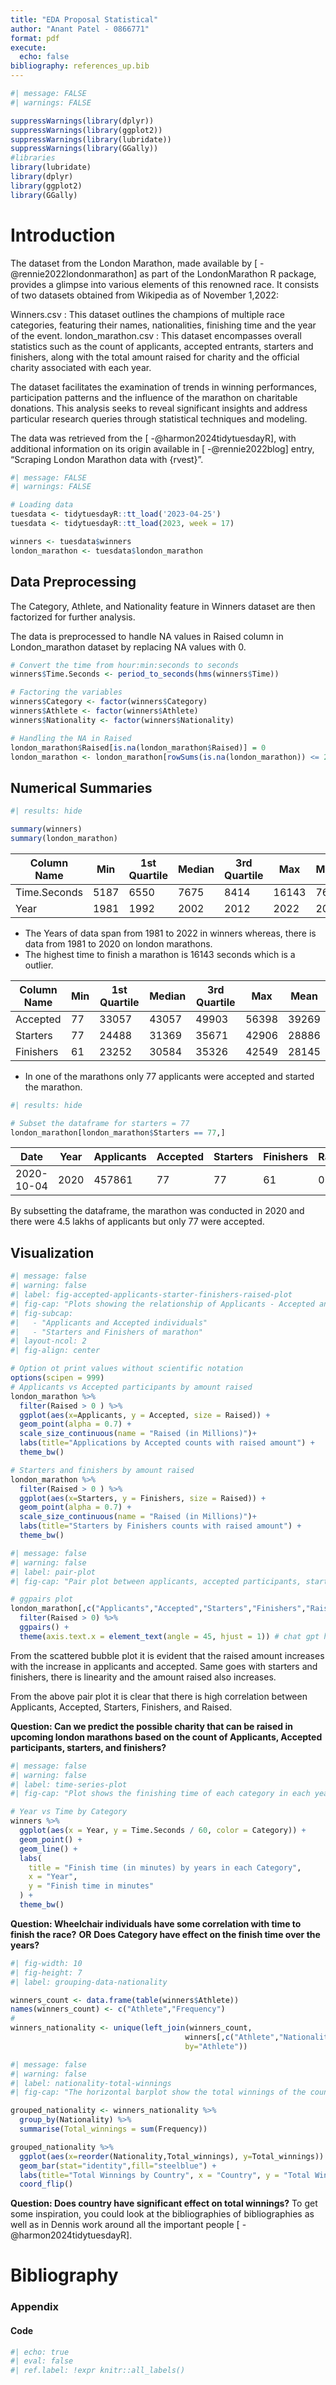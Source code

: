 ```yaml
---
title: "EDA Proposal Statistical"
author: "Anant Patel - 0866771"
format: pdf
execute:
  echo: false
bibliography: references_up.bib
---
```

```r
#| message: FALSE
#| warnings: FALSE

suppressWarnings(library(dplyr))
suppressWarnings(library(ggplot2))
suppressWarnings(library(lubridate))
suppressWarnings(library(GGally))
#libraries
library(lubridate)
library(dplyr)
library(ggplot2)
library(GGally)
```

# Introduction

The dataset from the London Marathon, made available by [ -@rennie2022londonmarathon] as part of the LondonMarathon R package, provides a glimpse into various elements of this renowned race. It consists of two datasets obtained from Wikipedia as of November 1,2022:

Winners.csv : This dataset outlines the champions of multiple race categories, featuring their names, nationalities, finishing time and the year of the event.
london_marathon.csv : This dataset encompasses overall statistics such as the count of applicants, accepted entrants, starters and finishers, along with the total amount raised for charity and the official charity associated with each year.

The dataset facilitates the examination of trends in winning performances, participation patterns and the influence of the marathon on charitable donations. This analysis seeks to reveal significant insights and address particular research queries through statistical techniques and modeling.

The data was retrieved from the [ -@harmon2024tidytuesdayR], with additional information on its origin available in [ -@rennie2022blog] entry, “Scraping London Marathon data with {rvest}”.

```r
#| message: FALSE
#| warnings: FALSE

# Loading data
tuesdata <- tidytuesdayR::tt_load('2023-04-25')
tuesdata <- tidytuesdayR::tt_load(2023, week = 17)

winners <- tuesdata$winners
london_marathon <- tuesdata$london_marathon
```


<!-- ```{r} -->
<!-- View(winners) -->
<!-- View(london_marathon) -->
<!-- ``` -->

## Data Preprocessing

The Category, Athlete, and Nationality feature in Winners dataset are then factorized for further analysis.

The data is preprocessed to handle NA values in Raised column in London_marathon dataset by replacing NA values with 0.


```r

# Convert the time from hour:min:seconds to seconds
winners$Time.Seconds <- period_to_seconds(hms(winners$Time))

# Factoring the variables
winners$Category <- factor(winners$Category)
winners$Athlete <- factor(winners$Athlete)
winners$Nationality <- factor(winners$Nationality)

# Handling the NA in Raised
london_marathon$Raised[is.na(london_marathon$Raised)] = 0
london_marathon <- london_marathon[rowSums(is.na(london_marathon)) <= 2,]
```

## Numerical Summaries

```r
#| results: hide

summary(winners)
summary(london_marathon)
```

| Column Name  | Min  | 1st Quartile | Median | 3rd Quartile | Max   | Mean |
|--------------|------|--------------|--------|--------------|-------|------|
| Time.Seconds | 5187 | 6550         | 7675   | 8414         | 16143 | 7608 |
| Year         | 1981 | 1992         | 2002   | 2012         | 2022  | 2002 |

- The Years of data span from 1981 to 2022 in winners whereas, there is data from 1981 to 2020 on london marathons.
- The highest time to finish a marathon is 16143 seconds which is a outlier.

| Column Name | Min | 1st Quartile | Median | 3rd Quartile | Max   | Mean  |
|-------------|-----|--------------|--------|--------------|-------|-------|
| Accepted    | 77  | 33057        | 43057  | 49903        | 56398 | 39269 |
| Starters    | 77  | 24488        | 31369  | 35671        | 42906 | 28886 |
| Finishers   | 61  | 23252        | 30584  | 35326        | 42549 | 28145 |

- In one of the marathons only 77 applicants were accepted and started the marathon.

```r
#| results: hide

# Subset the dataframe for starters = 77
london_marathon[london_marathon$Starters == 77,]
```
| Date       | Year | Applicants | Accepted | Starters | Finishers | Raised     |
|------------|------|------------|----------|----------|-----------|------------|
| 2020-10-04 | 2020 | 457861     | 77       | 77       | 61        | 0          |

By subsetting the dataframe, the marathon was conducted in 2020 and there were 4.5 lakhs of applicants but only 77 were accepted.

\newpage

## Visualization

```r
#| message: false 
#| warning: false 
#| label: fig-accepted-applicants-starter-finishers-raised-plot
#| fig-cap: "Plots showing the relationship of Applicants - Accepted and Finishers - Starters where there is amount of charity is Raised"
#| fig-subcap: 
#|   - "Applicants and Accepted individuals"
#|   - "Starters and Finishers of marathon" 
#| layout-ncol: 2
#| fig-align: center

# Option ot print values without scientific notation
options(scipen = 999)
# Applicants vs Accepted participants by amount raised
london_marathon %>% 
  filter(Raised > 0 ) %>%
  ggplot(aes(x=Applicants, y = Accepted, size = Raised)) +
  geom_point(alpha = 0.7) +
  scale_size_continuous(name = "Raised (in Millions)")+
  labs(title="Applications by Accepted counts with raised amount") +
  theme_bw()

# Starters and finishers by amount raised
london_marathon %>% 
  filter(Raised > 0 ) %>%
  ggplot(aes(x=Starters, y = Finishers, size = Raised)) +
  geom_point(alpha = 0.7) +
  scale_size_continuous(name = "Raised (in Millions)")+
  labs(title="Starters by Finishers counts with raised amount") +
  theme_bw()

```



```r
#| message: false 
#| warning: false 
#| label: pair-plot
#| fig-cap: "Pair plot between applicants, accepted participants, starters, finishers, and charity amount raised from the marathon"

# ggpairs plot
london_marathon[,c("Applicants","Accepted","Starters","Finishers","Raised")] %>%
  filter(Raised > 0) %>%
  ggpairs() +
  theme(axis.text.x = element_text(angle = 45, hjust = 1)) # chat gpt helped me
```

From the scattered bubble plot it is evident that the raised amount increases with the increase in applicants and accepted. Same goes with starters and finishers, there is linearity and the amount raised also increases.

From the above pair plot it is clear that there is high correlation between Applicants, Accepted, Starters, Finishers, and Raised. 

**Question: Can we predict the possible charity that can be raised in upcoming london marathons based on the count of Applicants, Accepted participants, starters, and finishers?**

```r
#| message: false 
#| warning: false 
#| label: time-series-plot
#| fig-cap: "Plot shows the finishing time of each category in each year"

# Year vs Time by Category
winners %>% 
  ggplot(aes(x = Year, y = Time.Seconds / 60, color = Category)) +
  geom_point() +
  geom_line() +
  labs(
    title = "Finish time (in minutes) by years in each Category",
    x = "Year",
    y = "Finish time in minutes"
  ) +
  theme_bw()

```
**Question: Wheelchair individuals have some correlation with time to finish the race?** 
**OR**
**Does Category have effect on the finish time over the years?**

<!-- Proposed Solution: ANOVA test to identify the relationship between Category and time to finish race -->

<!-- *OpenAI. (2024). ChatGPT [Large language model]. https://chatgpt.com* -->

<!-- *(OpenAI, 2024)* -->

<!-- Question: Can we predict the Raised amount based on the Applicants, Accepted, Starters and Finishers. -->
<!-- proposed solution: Multiple Linear Regression -->

```r
#| fig-width: 10
#| fig-height: 7
#| label: grouping-data-nationality

winners_count <- data.frame(table(winners$Athlete))
names(winners_count) <- c("Athlete","Frequency")
# 
winners_nationality <- unique(left_join(winners_count,
                                       winners[,c("Athlete","Nationality")],
                                       by="Athlete"))
```
```r
#| message: false 
#| warning: false 
#| label: nationality-total-winnings
#| fig-cap: "The horizontal barplot show the total winnings of the country in descending order"

grouped_nationality <- winners_nationality %>%
  group_by(Nationality) %>%
  summarise(Total_winnings = sum(Frequency))

grouped_nationality %>%
  ggplot(aes(x=reorder(Nationality,Total_winnings), y=Total_winnings)) + 
  geom_bar(stat="identity",fill="steelblue") + 
  labs(title="Total Winnings by Country", x = "Country", y = "Total Winnings")+
  coord_flip()

```
**Question: Does country have significant effect on total winnings?**
<!-- Proposed Solution: ANOVA -->
To get some inspiration, you could look at the bibliographies of 
bibliographies as well as in Dennis work around all the important 
people [ -@harmon2024tidytuesdayR].
\newpage

# Bibliography

::: {#refs}
:::


\newpage
### Appendix
#### Code
```r
#| echo: true
#| eval: false
#| ref.label: !expr knitr::all_labels()
```




